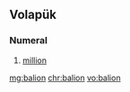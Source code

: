 ==Volapük==

===Numeral===
{{head|vo|numeral}}

# {{context|cardinal|lang=vo}} [[million]]

[[mg:balion]]
[[chr:balion]]
[[vo:balion]]